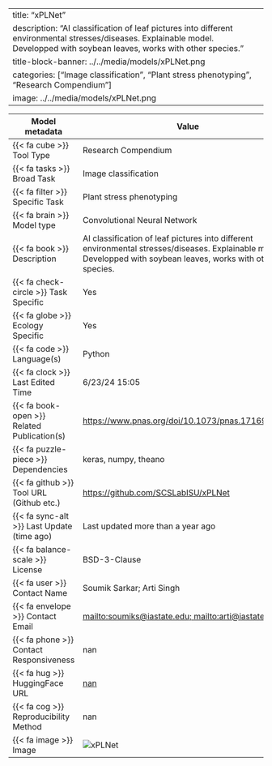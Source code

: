 
---
title: "xPLNet"
description: "AI classification of leaf pictures into different environmental stresses/diseases. Explainable model. Developped with soybean leaves, works with other species. "
title-block-banner: ../../media/models/xPLNet.png
categories: ["Image classification", "Plant stress phenotyping", "Research Compendium"]
image: ../../media/models/xPLNet.png
---

| Model metadata             | Value                               |
|----------------------------|------------------------------------|
| {{< fa cube >}} Tool Type | [Research Compendium]{.tool_type .tool_type_pkglib} |
| {{< fa tasks >}} Broad Task | Image classification |
| {{< fa filter >}} Specific Task | Plant stress phenotyping |
| {{< fa brain >}} Model type | Convolutional Neural Network |
| {{< fa book >}} Description | AI classification of leaf pictures into different environmental stresses/diseases. Explainable model. Developped with soybean leaves, works with other species.  |
| {{< fa check-circle >}} Task Specific | Yes |
| {{< fa globe >}} Ecology Specific | Yes |
| {{< fa code >}} Language(s) | Python |
| {{< fa clock >}} Last Edited Time | 6/23/24 15:05 |
| {{< fa book-open >}} Related Publication(s) | [https://www.pnas.org/doi/10.1073/pnas.1716999115](https://www.pnas.org/doi/10.1073/pnas.1716999115) |
| {{< fa puzzle-piece >}} Dependencies | keras, numpy, theano |
| {{< fa github >}} Tool URL (Github etc.) | [https://github.com/SCSLabISU/xPLNet](https://github.com/SCSLabISU/xPLNet) |
| {{< fa sync-alt >}} Last Update (time ago) | Last updated more than a year ago |
| {{< fa balance-scale >}} License | BSD-3-Clause |
| {{< fa user >}} Contact Name | Soumik Sarkar; Arti Singh |
| {{< fa envelope >}} Contact Email | [mailto:soumiks@iastate.edu; mailto:arti@iastate.edu](mailto:soumiks@iastate.edu; mailto:arti@iastate.edu) |
| {{< fa phone >}} Contact Responsiveness | nan |
| {{< fa hug >}} HuggingFace URL | [nan](nan) |
| {{< fa cog >}} Reproducibility Method | nan |
| {{< fa image >}} Image | ![xPLNet](../../media/models/xPLNet.png) |
